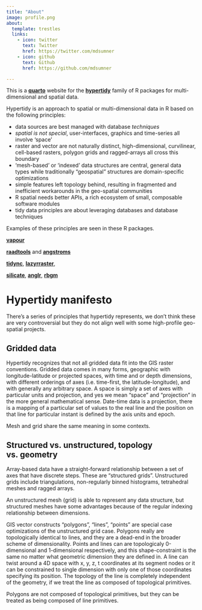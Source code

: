 ```yaml
---
title: "About"
image: profile.png
about:
  template: trestles
  links:
    - icon: twitter
      text: Twitter
      href: https://twitter.com/mdsumner
    - icon: github
      text: Github
      href: https://github.com/mdsumner

---
```



This is a [**quarto**](https://quarto.org/) website for the [**hypertidy**](https://github.com/hypertidy) family of R packages for multi-dimensional and spatial data. 

Hypertidy is an approach to spatial or multi-dimensional data in R based on the following principles: 

* data sources are best managed with database *techniques*
* *spatial is not special*, user-interfaces, graphics and time-series all involve 'space'
* raster and vector are not naturally distinct, high-dimensional, curvilinear, cell-based rasters, polygon grids and ragged-arrays all cross this boundary
* 'mesh-based' or 'indexed' data structures are central, general data types while traditionally "geospatial" structures are domain-specific optimizations
* simple features left topology behind, resulting in fragmented and inefficient workarounds in the geo-spatial communities 
* R spatial needs better APIs, a rich ecosystem of small, composable software modules
* tidy data principles are about leveraging databases and database techniques

Examples of these principles are seen in these R packages. 

[**vapour**](https://github.com/hypertidy/vapour)

[**raadtools**](https://github.com/AustralianAntarcticDivision/raadtools) and  [**angstroms**](https://github.com/AustralianAntarcticDivision/angstroms)

[**tidync**](https://github.com/ropensci/tidync), [**lazyrraster**](https://github.com/hypertidy/lazyraster), 

[**silicate**](https://github.com/hypertidy/silicate), [**anglr**](https://github.com/hypertidy/anglr), [**rbgm**](https://github.com/AustralianAntarcticDivision/rbgm/)



# Hypertidy manifesto

There's a series of principles that hypertidy represents, we don't think these are very controversial but they do not align well with 
some high-profile geo-spatial projects. 


## Gridded data 

Hypertidy recognizes that not all gridded data fit into the GIS raster conventions. Gridded data comes in many forms, geographic with longitude-latitude or projected spaces, with time and or depth dimensions, with different orderings of axes (i.e. time-first, the latitude-longitude), and with generally any arbitrary space. A space is simply a set of axes with particular units and projection, and yes we mean "space" and "projection" in the more general mathematical sense. Date-time data is a projection, there is a mapping of a particular set of values to the real line and the position on that line for particular instant is defined by the axis units and epoch. 

Mesh and grid share the same meaning in some contexts. 

## Structured vs. unstructured, topology vs. geometry

Array-based data have a straight-forward relationship between a set of axes that have discrete steps. These are "structured grids". Unstructured grids include triangulations, non-regularly binned histograms, tetrahedral meshes and ragged arrays. 

An unstructured mesh (grid) is able to represent any data structure, but structured meshes have some advantages because of the regular indexing relationship between dimensions. 

GIS vector constructs "polygons", "lines", "points" are special case optimizations of the unstructured grid case. Polygons really are topologically identical to lines, and they are a dead-end in the broader scheme of dimensionality. Points and lines can are topologicaly 0-dimensional and 1-dimensional respectively, and this shape-constraint is the same no matter what geometric dimension they are defined in. A line can twist around a 4D space with x, y, z, t coordinates at its segment nodes or it can be constrained to single dimension with only one of those coordinates specifying its position. The topology of the line is completely independent of the geometry, if we treat the line as composed of topological primitives. 

Polygons are not composed of topological primitives, but they can be treated as being composed of line primitives. 
